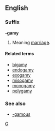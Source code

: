==English==
===Suffix===
'''-gamy'''

#Meaning [[marriage]].

====Related terms====
*[[bigamy]]
*[[endogamy]]
*[[exogamy]]
*[[misogamy]]
*[[monogamy]]
*[[polygamy]]

===See also===
*[[-gamous]]
[[Category:English suffixes|G]]